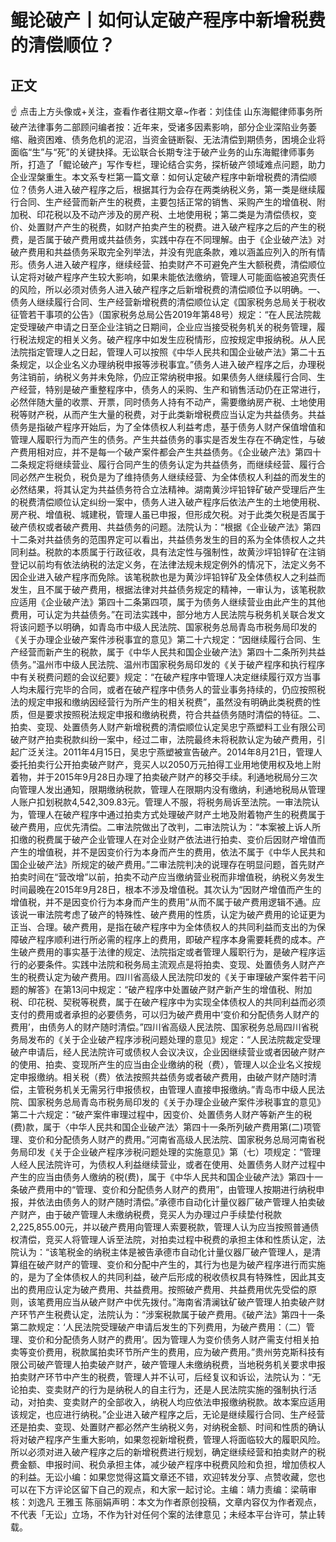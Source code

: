 # 鲲论破产丨如何认定破产程序中新增税费的清偿顺位？
## 正文
☝ 点击上方头像或+关注，查看作者往期文章~作者：刘佳佳 山东海鲲律师事务所破产法律事务二部顾问编者按：近年来，受诸多因素影响，部分企业深陷业务萎缩、融资困难、债务危机的泥沼，当资金链断裂、无法清偿到期债务，困境企业将面临“生”与“死”的关键抉择。无讼联合长期专注于破产业务的山东海鲲律师事务所，打造了「鲲论破产」写作专栏，理论结合实务，探析破产领域难点问题，助力企业涅槃重生。本文系专栏第一篇文章：如何认定破产程序中新增税费的清偿顺位？债务人进入破产程序之后，根据其行为会存在两类纳税义务，第一类是继续履行合同、生产经营而新产生的税费，主要包括正常的销售、采购产生的增值税、附加税、印花税以及不动产涉及的房产税、土地使用税；第二类是为清偿债权，变价、处置财产产生的税费，如财产拍卖产生的税费。进入破产程序之后的产生的税费，是否属于破产费用或共益债务，实践中存在不同理解。由于《企业破产法》对破产费用和共益债务采取完全列举法，并没有兜底条款，难以涵盖应列入的所有情形。债务人进入破产程序，继续经营、拍卖财产不可避免产生大额税费，清偿顺位认定将对破产程序产生较大影响，如果未能依法缴纳，管理人可能面临被追究责任的风险，所以必须对债务人进入破产程序之后新增税费的清偿顺位予以明确。一、债务人继续履行合同、生产经营新增税费的清偿顺位认定《国家税务总局关于税收征管若干事项的公告》（国家税务总局公告2019年第48号）规定：“在人民法院裁定受理破产申请之日至企业注销之日期间，企业应当接受税务机关的税务管理，履行税法规定的相关义务。破产程序中如发生应税情形，应按规定申报纳税。从人民法院指定管理人之日起，管理人可以按照《中华人民共和国企业破产法》第二十五条规定，以企业名义办理纳税申报等涉税事宜。”债务人进入破产程序之后，办理税务注销前，纳税义务并未免除，仍应正常纳税申报。如果债务人继续履行合同、生产经营，特别是破产重整程序中，债务人的采购、生产和销售活动仍在正常进行，必然伴随大量的收票、开票，同时债务人持有不动产，需要缴纳房产税、土地使用税等财产税，从而产生大量的税费，对于此类新增税费应当认定为共益债务。共益债务是指破产程序开始后，为了全体债权人利益考虑，基于债务人财产保值增值和管理人履职行为而产生的债务。产生共益债务的事实是否发生存在不确定性，与破产费用相对应，并不是每一个破产案件都会产生共益债务。《企业破产法》第四十二条规定将继续营业、履行合同产生的债务认定为共益债务，而继续经营、履行合同必然产生税负，税负是为了维持债务人继续经营、为全体债权人利益的而发生的必然结果，将其认定为共益债务符合立法精神。湖南黄沙坪铅锌矿破产受理后产生的税费清偿顺位认定纠纷一案中，债务人进入破产程序后依法产生的土地使用税、房产税、增值税、城建税，管理人虽已申报，但形成欠税。对于此类欠税是否属于破产债权或者破产费用、共益债务的问题。法院认为：“根据《企业破产法》第四十二条对共益债务的范围界定可以看出，共益债务发生的目的系为全体债权人之共同利益。税款的本质属于行政征收，具有法定性与强制性，故黄沙坪铅锌矿在注销登记以前均有依法纳税的法定义务，在法律法规未规定例外的情况下，法定义务不因企业进入破产程序而免除。该笔税款也是为黄沙坪铅锌矿及全体债权人之利益而发生，且不属于破产费用，根据法律对共益债务规定的精神，一审认为，该笔税款应适用《企业破产法》第四十二条第四项，属于为债务人继续营业由此产生的其他费用，可认定为共益债务。”在司法实践中，部分地方人民法院与税务机关联合发文将该问题予以明确，如青岛市中级人民法院、国家税务总局青岛市税务局印发的《关于办理企业破产案件涉税事宜的意见》第二十六规定：“因继续履行合同、生产经营而新产生的税款，属于《中华人民共和国企业破产法》第四十二条所列共益债务。”温州市中级人民法院、温州市国家税务局印发的《关于破产程序和执行程序中有关税费问题的会议纪要》规定：“在破产程序中管理人决定继续履行双方当事人均未履行完毕的合同，或者在破产程序中债务人的营业事务持续的，仍应按照税法的规定申报和缴纳因经营行为所产生的相关税费”，虽然没有明确此类税费的性质，但是要求按照税法规定申报和缴纳税费，符合共益债务随时清偿的特征。二、拍卖、变现、处置债务人财产新增税费的清偿顺位认定吴忠宁燕塑料工业有限公司破产财产拍卖税款纠纷一案中，经过二审，法院最终未将税款认定为破产费用，引起广泛关注。2011年4月15日，吴忠宁燕塑被宣告破产。2014年8月21日，管理人委托拍卖行公开拍卖破产财产，竞买人以2050万元拍得工业用地使用权及地上附着物，并于2015年9月28日办理了拍卖破产财产的移交手续。利通地税局分三次向管理人发出通知，限期缴纳税款，管理人在限期内没有缴纳，利通地税局从管理人账户扣划税款4,542,309.83元。管理人不服，将税务局诉至法院。一审法院认为，管理人在破产程序中通过拍卖方式处理破产财产土地及附着物产生的税费属于破产费用，应优先清偿。二审法院做出了改判，二审法院认为：“本案被上诉人所扣缴的税费属于破产企业管理人在对企业财产依法进行拍卖、变价后因财产增值而产生的增值税，并不是因变价行为本身而产生的费用，依法不属于《中华人民共和国企业破产法》所规定的破产费用。”二审法院判决的说理存在明显问题，首先财产拍卖时间在“营改增”以前，拍卖不动产应当缴纳营业税而非增值税，纳税义务发生时间最晚在2015年9月28日，根本不涉及增值税。其次认为“因财产增值而产生的增值税，并不是因变价行为本身而产生的费用”从而不属于破产费用逻辑不通。应该说一审法院考虑了破产的特殊性、破产费用的性质，认定为破产费用的论证更为正当、合理。破产费用，是指在破产程序中为全体债权人的共同利益而支出的为保障破产程序顺利进行所必需的程序上的费用，即破产程序本身需要耗费的成本。产生破产费用的事实基于法律的规定、法院指定或者管理人履职行为，是破产程序运行的必要条件。实践中法院和税务局主流观点是将拍卖、变现、处置债务人财产产生的税费认定为破产费用。四川省高级人民法院印发的《关于审理破产案件若干问题的解答》在第13问中规定：“破产程序中处置破产财产新产生的增值税、附加税、印花税、契税等税费，属于在破产程序中为实现全体债权人的共同利益而必须支付的费用或者承担的必要债务，可以归为破产费用中‘变价和分配债务人财产的费用’，由债务人的财产随时清偿。”四川省高级人民法院、国家税务总局四川省税务局发布的《关于企业破产程序涉税问题处理的意见》规定：“人民法院裁定受理破产申请后，经人民法院许可或债权人会议决议，企业因继续营业或者因破产财产的使用、拍卖、变现所产生的应当由企业缴纳的税（费），管理人以企业名义按规定申报缴纳。相关税（费）依法按照共益债务或者破产费用，由破产财产随时清偿，主管税务机关无需另行申报债权，由管理人直接申报缴纳。”青岛市中级人民法院、国家税务总局青岛市税务局印发的《关于办理企业破产案件涉税事宜的意见》第二十六规定：“破产案件审理过程中，因变价、处置债务人财产等新产生的税(费)款，属于〈中华人民共和国企业破产法〉第四十一条所列破产费用第(二)项管理、变价和分配债务人财产的费用。”河南省高级人民法院、国家税务总局河南省税务局印发《关于企业破产程序涉税问题处理的实施意见》第（七）项规定：“管理人经人民法院许可，为债权人利益继续营业，或者在使用、处置债务人财产过程中产生的应当由债务人缴纳的税(费)，属于《中华人民共和国企业破产法》第四十一条破产费用中的“管理、变价和分配债务人财产的费用”，由管理人按期进行纳税申报，并依法由债务人的财产随时清偿。”承德市自动化计量仪器厂破产管理人拍卖破产财产，由于破产管理人未缴纳税费，竞买人为办理过户手续垫付税款2,225,855.00元，并以破产费用向管理人索要税款，管理人认为应当按照普通债权清偿，竞买人将管理人诉至法院，对拍卖过程中税费的承担主体和性质认定，法院认为：“该笔税金的纳税主体是被告承德市自动化计量仪器厂破产管理人，是清算组在破产财产的管理、变价和分配中产生的，其行为也是为破产程序进行而实施的，是为了全体债权人的共同利益，破产后形成的税收债权具有特殊性，因此其支出的费用应认定为破产费用、共益费用。按照破产费用、共益费用优先受偿的原则，该笔费用应当从破产财产中优先拨付。”海南省清澜钛矿破产管理人拍卖破产财产环节产生税费认定，法院认为：“涉案税款属于破产费用。《破产法》第四十一条第二款规定：‘人民法院受理破产申请后发生的下列费用，为破产费用：（二）管理、变价和分配债务人财产的费用’。因为管理人为变价债务人财产需支付相关拍卖等变价费用，税款属拍卖环节所产生的费用，应为破产费用。”贵州劳克斯科技有限公司破产管理人拍卖破产财产，破产管理人未缴纳税费，当地税务机关要求申报拍卖财产环节中产生的税费，管理人并不认可，后经复议和诉讼，法院认为：“无论拍卖、变卖财产的行为是纳税人的自主行为，还是人民法院实施的强制执行活动，对拍卖、变卖财产的全部收入，纳税人均应依法申报缴纳税款。故本案应适用该规定，也应进行纳税。”企业进入破产程序之后，无论是继续履行合同、生产经营还是拍卖、变现、处置财产都必然产生纳税义务，对纳税金额、时间和性质的确认将对破产程序产生重大影响，如果忽视新增税费，管理人将面临较大的履职风险。所以必须对进入破产程序之后的新增税费进行规划，确定继续经营和拍卖财产的税费金额、申报时间、税负承担主体，减少破产程序中税费风险和负担，增加债权人的利益。无讼小编：如果您觉得这篇文章还不错，欢迎转发分享、点赞收藏，您也可以在下方评论区留下自己的观点，和大家一起讨论。主编：靖力责编：梁萌审核：刘逸凡 王雅玉 陈丽娟声明：本文为作者原创投稿，文章内容仅为作者观点，不代表「无讼」立场，不作为针对任何个案的法律意见；未经本平台许可，禁止转载。